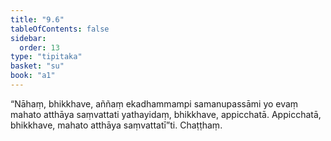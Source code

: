 ```yaml
---
title: "9.6"
tableOfContents: false
sidebar:
  order: 13
type: "tipitaka"
basket: "su"
book: "a1"
---
```



<DynamicBreadcrumb />

<Division number="87" book="a1" bookNo="15" page="15">

<Paragraph number="183" book="a1">
“Nāhaṃ, bhikkhave, aññaṃ ekadhammampi samanupassāmi yo evaṃ mahato atthāya saṃvattati yathayidaṃ, bhikkhave, appicchatā. Appicchatā, bhikkhave, mahato atthāya saṃvattatī”ti.

</Paragraph>
</Division>

<Paragraph number="184" type="center" book="a1">
Chaṭṭhaṃ.
</Paragraph>